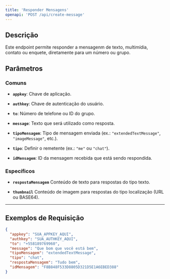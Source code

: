 ```yaml
---
title: 'Responder Mensagens'
openapi: 'POST /api/create-message'
---
```


## Descrição

Este endpoint permite responder a mensagenm de texto, multimídia, contato ou enquete, diretamente para um número ou grupo.

## Parâmetros

### Comuns

* **`appkey`**: Chave de aplicação.

* **`authkey`**: Chave de autenticação do usuário.

* **`to`**: Número de telefone ou ID do grupo.

* **`message`**: Texto que será utilizado como resposta.

* **`tipoMensagem`**: Tipo de mensagem enviada (ex.: `"extendedTextMessage"`, `"imageMessage"`, etc.).

* **`tipo`**: Definir o remetente (ex.: `"me"` ou `"chat"`).

* **`idMensagem`**: ID da mensagem recebida que está sendo respondida.

### Específicos

* **`respostaMensagem`** Conteúdo de texto para respostas do tipo texto.

* **`thumbnail`** Conteúdo de imagem para respostas do tipo localização (URL ou BASE64).
***

## Exemplos de Requisição

```json
{
  "appkey": "SUA_APPKEY_AQUI",
  "authkey": "SUA_AUTHKEY_AQUI",
  "to": "+558189769960",
  "message": "Que bom que você está bem",
  "tipoMensagem": "extendedTextMessage",
  "tipo": "chat",
  "respostaMensagem": "Tudo bem",
  "idMensagem": "F8B848F533D8805D321D5E1A6EBED388"
}
```